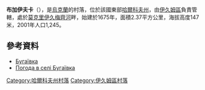 {{coord|49|28|25|N|37|22|34|E|scale:100000_region:UA|display=title}}

'''布加伊夫卡'''（{{lang-uk|Бугаївка}}），是[[烏克蘭|烏克蘭]]的村落，位於該國東部[[哈爾科夫州|哈爾科夫州]]，由[[伊久姆區|伊久姆區]]負責管轄，處於[[莫克里伊久梅齊河|莫克里伊久梅齊河]]畔，始建於1675年，面積2.37平方公里，海拔高度147米，2001年人口1,245。

==參考資料==
* [http://w1.c1.rada.gov.ua/pls/z7502/A005?rdat1=09.01.2009&rf7571=33236 Бугаївка]{{dead link|date=2017年12月 |bot=InternetArchiveBot |fix-attempted=yes }}
* [http://weather.in.ua/ua/har'kovskaja/2130 Погода в селі Бугаївка] {{Wayback|url=http://weather.in.ua/ua/har'kovskaja/2130 |date=20160323024822 }}

{{DEFAULTSORT:Бугаївка}}
[[Category:哈爾科夫州村落|Category:哈爾科夫州村落]]
[[Category:伊久姆區村落|Category:伊久姆區村落]]


{{Kharkiv-geo-stub}}